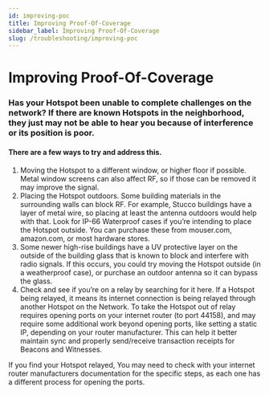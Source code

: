 ```yaml
---
id: improving-poc
title: Improving Proof-Of-Coverage
sidebar_label: Improving Proof-Of-Coverage
slug: /troubleshooting/improving-poc
---
```


# Improving Proof-Of-Coverage

### Has your Hotspot been unable to complete challenges on the network? If there are known Hotspots in the neighborhood, they just may not be able to hear you because of interference or its position is poor.

#### There are a few ways to try and address this.

1. Moving the Hotspot to a different window, or higher floor if possible. Metal
   window screens can also affect RF, so if those can be removed it may improve
   the signal.
2. Placing the Hotspot outdoors. Some building materials in the surrounding
   walls can block RF. For example, Stucco buildings have a layer of metal wire,
   so placing at least the antenna outdoors would help with that. Look for IP-66
   Waterproof cases if you’re intending to place the Hotspot outside. You can
   purchase these from mouser.com, amazon.com, or most hardware stores.
3. Some newer high-rise buildings have a UV protective layer on the outside of
   the building glass that is known to block and interfere with radio signals.
   If this occurs, you could try moving the Hotspot outside (in a weatherproof
   case), or purchase an outdoor antenna so it can bypass the glass.
4. Check and see if you’re on a relay by searching for it here. If a Hotspot
   being relayed, it means its internet connection is being relayed through
   another Hotspot on the Network. To take the Hotspot out of relay requires
   opening ports on your internet router (to port 44158), and may require some
   additional work beyond opening ports, like setting a static IP, depending on
   your router manufacturer. This can help it better maintain sync and properly
   send/receive transaction receipts for Beacons and Witnesses.

If you find your Hotspot relayed, You may need to check with your internet
router manufacturers documentation for the specific steps, as each one has a
different process for opening the ports.
